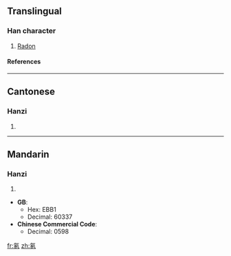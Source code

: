 ==Translingual==
===Han character===
{{Han char|rn=84|rad=气|as=05|sn=9|four=8031<sub>7</sub>|canj=人弓竹水卜 (ONHEY)}}
# [[Radon]]
====References====
{{Han ref|kx=0599.111|hdz=32011.050|uh=6C21|ud=27681|bh=CF6C|bd=53100}}

----
==Cantonese==
===Hanzi===
{{yue-hanzi|jyut=|y=dung1}}
# {{defn|Cantonese}}

----
==Mandarin==
===Hanzi===
{{cmn-hanzi|pin=[[dōng]] ([[dong1]])|wg=tung<sup>1</sup>}}
# {{defn|Mandarin}}



* '''GB''':
** Hex: EBB1
** Decimal: 60337
* '''Chinese Commercial Code''':
** Decimal: 0598

[[fr:氡]]
[[zh:氡]]